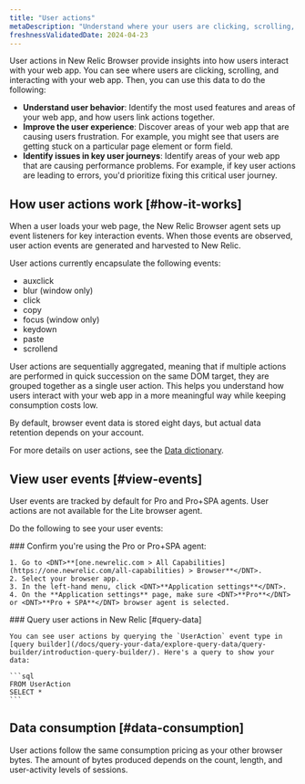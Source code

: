 ```yaml
---
title: "User actions"
metaDescription: "Understand where your users are clicking, scrolling, and interacting with your web app using user actions in New Relic Browser."
freshnessValidatedDate: 2024-04-23
---
```


User actions in New Relic Browser provide insights into how users interact with your web app. You can see where users are clicking, scrolling, and interacting with your web app. Then, you can use this data to do the following:

* **Understand user behavior**: Identify the most used features and areas of your web app, and how users link actions together.
* **Improve the user experience**: Discover areas of your web app that are causing users frustration. For example, you might see that users are getting stuck on a particular page element or form field.
* **Identify issues in key user journeys**: Identify areas of your web app that are causing performance problems. For example, if key user actions are leading to errors, you'd prioritize fixing this critical user journey.

## How user actions work [#how-it-works]

When a user loads your web page, the New Relic Browser agent sets up event listeners for key interaction events. When those events are observed, user action events are generated and harvested to New Relic.

User actions currently encapsulate the following events:

* auxclick
* blur (window only)
* click
* copy
* focus (window only)
* keydown
* paste
* scrollend

User actions are sequentially aggregated, meaning that if multiple actions are performed in quick succession on the same DOM target, they are grouped together as a single user action. This helps you understand how users interact with your web app in a more meaningful way while keeping consumption costs low.

By default, browser event data is stored eight days, but actual data retention depends on your account.

For more details on user actions, see the [Data dictionary](/attribute-dictionary/).

## View user events [#view-events]

User events are tracked by default for Pro and Pro+SPA agents. User actions are not available for the Lite browser agent. 

Do the following to see your user events:

<Steps>
  <Step>
    ### Confirm you're using the Pro or Pro+SPA agent:

    1. Go to <DNT>**[one.newrelic.com > All Capabilities](https://one.newrelic.com/all-capabilities) > Browser**</DNT>.
    2. Select your browser app.
    3. In the left-hand menu, click <DNT>**Application settings**</DNT>.
    4. On the **Application settings** page, make sure <DNT>**Pro**</DNT> or <DNT>**Pro + SPA**</DNT> browser agent is selected. 
  </Step>

  <Step>
    ### Query user actions in New Relic [#query-data]

    You can see user actions by querying the `UserAction` event type in [query builder](/docs/query-your-data/explore-query-data/query-builder/introduction-query-builder/). Here's a query to show your data:

    ```sql
    FROM UserAction 
    SELECT *
    ```
  </Step>
</Steps>

## Data consumption [#data-consumption]

User actions follow the same consumption pricing as your other browser bytes. The amount of bytes produced depends on the count, length, and user-activity levels of sessions.
